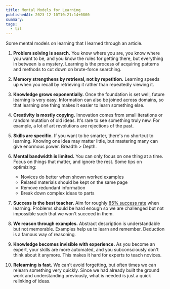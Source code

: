 ```yaml
---
title: Mental Models for Learning
publishedAt: 2023-12-10T10:21:14+0800
summary:
tags:
  - til
---
```


Some mental models on learning that I learned through an article.

1. **Problem solving is search.**
   You know where you are, you know where you want to be, and you know the rules for getting there, but everything in between is a mystery. Learning is the process of acquiring patterns and methods to cut down on brute-force searching.

2. **Memory strengthens by retrieval, not by repetition.**
   Learning speeds up when you recall by retrieving it rather than repeatedly viewing it.

3. **Knowledge grows exponentially.**
   Once the foundation is set well, future learning is very easy. Information can also be joined across domains, so that learning one thing makes it easier to learn something else.

4. **Creativity is mostly copying.**
   Innovation comes from small iterations or random mutation of old ideas. It's rare to see something truly new. For example, a lot of art revolutions are rejections of the past.

5. **Skills are specific.**
   If you want to be smarter, there's no shortcut to learning. Knowing one idea may matter little, but mastering many can give enormous power. Breadth > Depth.

6. **Mental bandwidth is limited.**
   You can only focus on one thing at a time. Focus on things that matter, and ignore the rest. Some tips on optimizing:

   - Novices do better when shown worked examples
   - Related materials should be kept on the same page
   - Remove redundant information
   - Break down complex ideas to parts

7. **Success is the best teacher.**
   Aim for roughly [85% success rate](https://www.scotthyoung.com/blog/2022/07/05/85-percent-rule/) when learning. Problems should be hard enough so we are challenged but not impossible such that we won't succeed in them.

8. **We reason through examples.**
   Abstract description is understandable but not memorable. Examples help us to learn and remember. Deduction is a famous way of reasoning.

9. **Knowledge becomes invisible with experience.**
   As you become an expert, your skills are more automated, and you subconsciously don't think about it anymore. This makes it hard for experts to teach novices.

10. **Relearning is fast.**
    We can't avoid forgetting, but often times we can relearn something very quickly. Since we had already built the ground work and understanding previously, what is needed is just a quick relinking of ideas.
